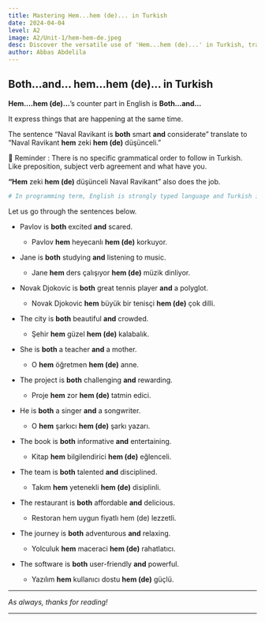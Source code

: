 ```yaml
---
title: Mastering Hem...hem (de)... in Turkish
date: 2024-04-04
level: A2
image: A2/Unit-1/hem-hem-de.jpeg
desc: Discover the versatile use of 'Hem...hem (de)...' in Turkish, translated as 'Both...and...' in English. This guide provides a deep dive into its application, offering a plethora of examples to enhance your language skills. Learn how to effectively use 'Hem...hem (de)...' in various contexts, making your Turkish grammar knowledge more robust.
author: Abbas Abdelila
---
```



## Both…and… hem…hem (de)… in Turkish

**Hem….hem (de)…**’s counter part in English is **Both…and…**

It express things that are happening at the same time. 

The sentence “Naval Ravikant is **both** smart **and** considerate” translate to “Naval Ravikant **hem** zeki **hem (de)** düşünceli.”

📒 Reminder : There is no specific grammatical order to follow in Turkish. Like preposition,  subject verb agreement and what have you. 

**“Hem** zeki **hem (de)** düşünceli Naval Ravikant” also does the job.

```python
# In programming term, English is strongly typed language and Turkish is not.
```

Let us go through the sentences below.

- Pavlov is **both** excited **and** scared.
    - Pavlov **hem** heyecanlı **hem (de)** korkuyor.

- Jane is **both** studying **and** listening to music.
    - Jane **hem** ders çalışıyor **hem (de)** müzik dinliyor.

- Novak Djokovic is **both** great tennis player **and** a polyglot.
    - Novak Djokovic **hem** büyük bir tenisçi **hem (de)** çok dilli.

- The city is **both** beautiful **and** crowded.
    - Şehir **hem** güzel **hem (de)** kalabalık.
    
- She is **both** a teacher **and** a mother.
    - O **hem** öğretmen **hem (de)** anne.
    
- The project is **both** challenging **and** rewarding.
    - Proje **hem** zor **hem (de)** tatmin edici.
    
- He is **both** a singer **and** a songwriter.
    - O **hem** şarkıcı **hem (de)** şarkı yazarı.
    
- The book is **both** informative **and** entertaining.
    - Kitap **hem** bilgilendirici **hem (de)** eğlenceli.

- The team is **both** talented **and** disciplined.
    - Takım **hem** yetenekli **hem (de)** disiplinli.
    
- The restaurant is **both** affordable **and** delicious.
    - Restoran hem uygun fiyatlı hem (de) lezzetli.
    
- The journey is **both** adventurous **and** relaxing.
    - Yolculuk **hem** maceraci **hem (de)** rahatlatıcı.
    
- The software is **both** user-friendly **and** powerful.
    - Yazılım **hem** kullanıcı dostu **hem (de)** güçlü.

---

*As always, thanks for reading!*

---